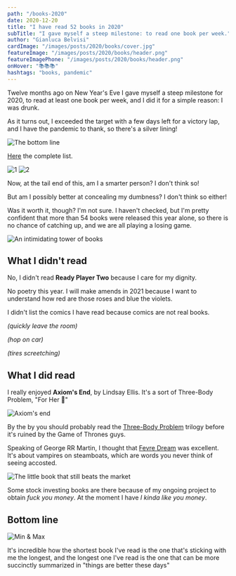 ```yaml
---
path: "/books-2020"
date: 2020-12-20
title: "I have read 52 books in 2020"
subTitle: "I gave myself a steep milestone: to read one book per week."
author: "Gianluca Belvisi"
cardImage: "/images/posts/2020/books/cover.jpg"
featureImage: "/images/posts/2020/books/header.png"
featureImagePhone: "/images/posts/2020/books/header.png"
onHover: "📚📚📚"
hashtags: "books, pandemic"
---
```

Twelve months ago on New Year's Eve I gave myself a steep milestone for 2020, to read at least one book per week, and I did it for a simple reason: I was drunk.

As it turns out, I exceeded the target with a few days left for a victory lap, and I have the pandemic to thank, so there's a silver lining!

![The bottom line](stats.png)

[Here](https://www.goodreads.com/user_challenges/20994784) the complete list.

![1](1.jpg)
![2](2.jpg)

Now, at the tail end of this, am I a smarter person? I don't think so!

But am I possibly better at concealing my dumbness? I don't think so either!

Was it worth it, though? I'm not sure. I haven't checked, but I'm pretty confident that more than 54 books were released this year alone, so there is no chance of catching up, and we are all playing a losing game.

![An intimidating tower of books](tower.jpg)

## What I didn't read

No, I didn't read **Ready Player Two** because I care for my dignity.

No poetry this year. I will make amends in 2021 because I want to understand how red are those roses and blue the violets.

I didn't list the comics I have read because comics are not real books.

*(quickly leave the room)*

*(hop on car)*

*(tires screetching)*

## What I did read

I really enjoyed **Axiom's End**, by Lindsay Ellis. It's a sort of Three-Body Problem, "For Her 💋"

![Axiom's end](axiom.jpg)

By the by you should probably read the [Three-Body Problem](https://www.bookdepository.com/The-Three.../9781784971571) trilogy before it's ruined by the Game of Thrones guys.

Speaking of George RR Martin, I thought that [Fevre Dream](https://www.bookdepository.com/Fevre.../9780553577938) was excellent. It's about vampires on steamboats, which are words you never think of seeing accosted.

![The little book that still beats the market](littlebook.png)

Some stock investing books are there because of my ongoing project to obtain *fuck you money*. At the moment I have *I kinda like you money*.

## Bottom line

![Min & Max](minmax.jpg)

It's incredible how the shortest book I've read is the one that's sticking with me the longest, and the longest one I've read is the one that can be more succinctly summarized in "things are better these days"
